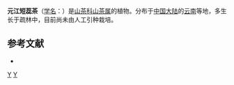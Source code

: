 {{Speciesbox 
| genus = Camellia
| species = yankiangensis
| authority =  Chang
}}

'''元江短蕊茶'''（[[学名|学名]]：{{lang|la|''Camellia yankiangensis''}}）是[[山茶科|山茶科]][[山茶属|山茶属]]的植物。分布于[[中国大陆|中国大陆]]的[[云南|云南]]等地，多生长于疏林中，目前尚未由人工引种栽培。

== 参考文献 ==
<div class="references-small">
* {{cite web| url =http://www.bioinfo.cn/db05/KmzwSpecies.php?action=view&id=28966| title =元江短蕊茶| work =《中国高等植物数据库全库》| publisher =中国科学院微生物研究所| author =昆明植物研究所| accessdate =2009-02-26| deadurl =yes| archiveurl =https://web.archive.org/web/20160305040107/http://www.bioinfo.cn/db05/KmzwSpecies.php?action=view&id=28966| archivedate =2016-03-05}}
</div>

[[Category:云南植物|Y]]
[[Category:山茶属|Y]]